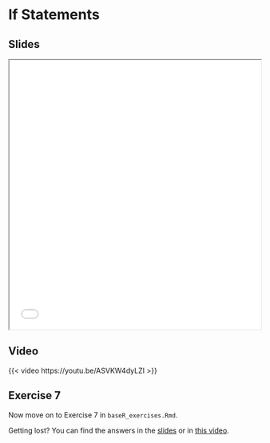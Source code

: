 # If Statements

## Slides

```{=html}
<iframe class="slide-deck" src="slides/slides_introduction.html#programming-if-statements" title="If-statements" width="100%" height="540"></iframe>
```

## Video

{{< video https://youtu.be/ASVKW4dyLZI >}}

## Exercise 7

Now move on to Exercise 7 in `baseR_exercises.Rmd`.

::: {.callout-tip}
Getting lost? You can find the answers in the [slides](slides/slides_introduction.html#answers-to-exercise-7) or in [this video](https://youtu.be/CV3uOPfnnt4).
:::